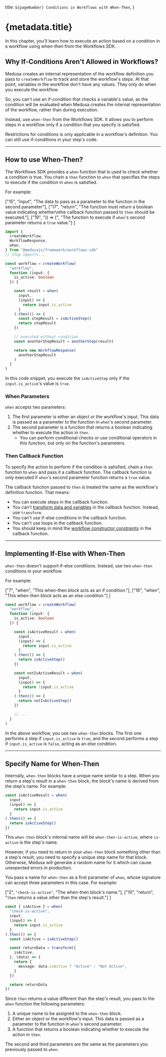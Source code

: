   title: `${pageNumber} Conditions in Workflows with When-Then`,
}

# {metadata.title}

In this chapter, you'll learn how to execute an action based on a condition in a workflow using when-then from the Workflows SDK.

## Why If-Conditions Aren't Allowed in Workflows?

Medusa creates an internal representation of the workflow definition you pass to `createWorkflow` to track and store the workflow's steps. At that point, variables in the workflow don't have any values. They only do when you execute the workflow.

So, you can't use an if-condition that checks a variable's value, as the condition will be evaluated when Medusa creates the internal representation of the workflow, rather than during execution.

Instead, use `when-then` from the Workflows SDK. It allows you to perform steps in a workflow only if a condition that you specify is satisfied.

<Note title="Tip">

Restrictions for conditions is only applicable in a workflow's definition. You can still use if-conditions in your step's code.

</Note>

---

## How to use When-Then?

The Workflows SDK provides a `when` function that is used to check whether a condition is true. You chain a `then` function to `when` that specifies the steps to execute if the condition in `when` is satisfied.

For example:

  ["15", "input", "The data to pass as a parameter to the function in the second parameter"],
  ["17", "return", "The function must return a boolean value indicating whether\nthe callback function passed to `then` should be executed."],
  ["19", "() => {", "The function to execute if `when`'s second parameter returns a `true` value."]
]

```ts highlights={highlights}
import { 
  createWorkflow,
  WorkflowResponse,
  when,
} from "@medusajs/framework/workflows-sdk"
// step imports...

const workflow = createWorkflow(
  "workflow", 
  function (input: {
    is_active: boolean
  }) {

    const result = when(
      input, 
      (input) => {
        return input.is_active
      }
    ).then(() => {
      const stepResult = isActiveStep()
      return stepResult
    })

    // executed without condition
    const anotherStepResult = anotherStep(result)

    return new WorkflowResponse(
      anotherStepResult
    )
  }
)
```

In this code snippet, you execute the `isActiveStep` only if the `input.is_active`'s value is `true`.

### When Parameters

`when` accepts two parameters:

1. The first parameter is either an object or the workflow's input. This data is passed as a parameter to the function in `when`'s second parameter.
2. The second parameter is a function that returns a boolean indicating whether to execute the action in `then`.
    - You can perform conditional checks or use conditional operators in this function, but only on the function's parameters.

### Then Callback Function

To specify the action to perform if the condition is satisfied, chain a `then` function to `when` and pass it a callback function. The callback function is only executed if `when`'s second parameter function returns a `true` value.

The callback function passed to `then` is treated the same as the workflow's definition function. That means:

- You can execute steps in the callback function.
- You can't [transform data and variables](../variable-manipulation/page.mdx) in the callback function. Instead, use `transform`.
- You can't use if-else conditions in the callback function.
- You can't use loops in the callback function.
- You should keep in mind the [workflow constructor constraints](../constructor-constraints/page.mdx) in the callback function.

---

## Implementing If-Else with When-Then

`when-then` doesn't support if-else conditions. Instead, use two `when-then` conditions in your workflow.

For example:

  ["7", "when", "This when-then block acts as an if condition."],
  ["16", "when", "This when-then block acts as an else condiiton."]
]

```ts highlights={ifElseHighlights}
const workflow = createWorkflow(
  "workflow", 
  function (input: {
    is_active: boolean
  }) {

    const isActiveResult = when(
      input, 
      (input) => {
        return input.is_active
      }
    ).then(() => {
      return isActiveStep()
    })

    const notIsActiveResult = when(
      input,
      (input) => {
        return !input.is_active
      }
    ).then(() => {
      return notIsActiveStep()
    })

    // ...
  }
)
```

In the above workflow, you use two `when-then` blocks. The first one performs a step if `input.is_active` is `true`, and the second performs a step if `input.is_active` is `false`, acting as an else condition.

---

## Specify Name for When-Then

Internally, `when-then` blocks have a unique name similar to a step. When you return a step's result in a `when-then` block, the block's name is derived from the step's name. For example:

```ts
const isActiveResult = when(
  input, 
  (input) => {
    return input.is_active
  }
).then(() => {
  return isActiveStep()
})
```

This `when-then` block's internal name will be `when-then-is-active`, where `is-active` is the step's name.

However, if you need to return in your `when-then` block something other than a step's result, you need to specify a unique step name for that block. Otherwise, Medusa will generate a random name for it which can cause unexpected errors in production.

You pass a name for `when-then` as a first parameter of `when`, whose signature can accept three parameters in this case. For example:

  ["2", `"check-is-active"`, "The when-then block's name."],
  ["10", "return", "`then` returns a value other than the step's result."]
]

```ts highlights={nameHighlights}
const { isActive } = when(
  "check-is-active",
  input, 
  (input) => {
    return input.is_active
  }
).then(() => {
  const isActive = isActiveStep()

  const returnData = transform({
    isActive,
  }, (data) => {
    return {
      message: data.isActive ? "Active" : "Not Active",
    }
  })

  return returnData
})
```

Since `then` returns a value different than the step's result, you pass to the `when` function the following parameters:

1. A unique name to be assigned to the `when-then` block.
2. Either an object or the workflow's input. This data is passed as a parameter to the function in `when`'s second parameter.
3. A function that returns a boolean indicating whether to execute the action in `then`.

The second and third parameters are the same as the parameters you previously passed to `when`.
